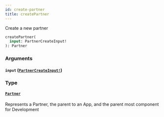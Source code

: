 ```yaml
---
id: create-partner
title: createPartner
---
```


Create a new partner

```graphql
createPartner(
  input: PartnerCreateInput!
): Partner

```

### Arguments

#### `input` ([`PartnerCreateInput!`](/developers/shared-apis/adminidentity-api/graphql/reference/inputs/partner-create-input))

### Type

#### [`Partner`](/developers/shared-apis/adminidentity-api/graphql/reference/objects/partner)

Represents a Partner, the parent to an App, and the parent most component for Development
